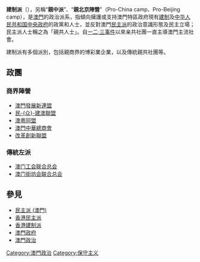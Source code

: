 {{About||香港的類似政治勢力|建制派 (香港)|其他地区的“建制派”|建制派}}
{{Infobox political party
| name    = 建制派
| native_name = Pro-establishment camp
| native_name_lang = 英语
| colorcode      = red
| foundation     = 1990年代初
| headquarters   = 
| ideology       =堅定擁護[[中華人民共和國政府|中華人民共和國政府]]<br />支持現[[澳門特別行政區政府|澳門特別行政區政府]]政策<br />[[中國民族主義|中國民族主義]]<br />[[經濟自由主義|經濟自由主義]]<br />[[保守主義|保守主義]] 
| position       = [[右翼|右翼]]
|seats1_title   = [[澳门立法会|立法会]]<br>(其中7席由行政長官委任)
|seats1         = {{Composition bar|30|33|hex=red}}
|seats2_title   = [[市政署#市政諮詢委員會|市政諮詢委員會]]<br>(行政長官委任)
|seats2         = {{Composition bar|25|25|hex=red}}
|seats3_title   = [[選舉委員會_(澳門)|選舉委員會]]<br>(選舉產生)
|seats3         = {{Composition bar|400|400|hex=red}}
|seats4_title   = [[全国人民代表大会|全国人民代表大会]]<br>(澳門席位)
|seats4         = {{Composition bar|12|12|hex=red}}
|seats5_title   = [[全国人民代表大会常务委员会|全国人民代表大会常务委员会]]<br>(澳門席位)
|seats5         = {{Composition bar|1|1|hex=red}}
|seats6_title   = [[中国人民政治协商会议|中国人民政治协商会议]]<br>(澳門席位)
|seats6         = {{Composition bar|29|29|hex=red}}

|website        = 
|country        = 澳門
}}
{{澳門政治}}
'''建制派'''（{{Lang-en|Pro-establishment camp}}），另稱“'''親中派'''”、“'''親北京陣營'''”（Pro-China camp、Pro-Beijing camp），是[[澳門|澳門]]的政治派系，指傾向擁護或支持澳門特區政府現有[[建制|建制]]及[[中华人民共和国中央政府|中华人民共和国中央政府]]的政黨和人士，並反對澳門[[民主派_(澳門)|民主派]]的政治意識形態及民主立場；民主派人士稱之為「親共人士」。自[[一二·三事件|一二·三事件]]以來亲共社團一直主導澳門主流社會。

建制派有多個派別，包括親商界的博彩業企業，以及傳統親共社團等。

== 政團 ==
=== 商界陣營 ===
*[[澳門發展新連盟|澳門發展新連盟]]
*[[民眾建澳聯盟|民-{众}-建澳聯盟]]
*[[澳粵同盟|澳粵同盟]]
*[[澳門中華總商會|澳門中華總商會]]
*[[改革創新聯盟|改革創新聯盟]]

=== 傳統左派 ===
*[[澳门工会联合总会|澳门工会联合总会]]
*[[澳门街坊会联合总会|澳门街坊会联合总会]]

== 參見 ==
* [[民主派_(澳門)|民主派 (澳門)]]
* [[香港民主派|香港民主派]]
* [[香港建制派|香港建制派]] 
* [[澳門政府|澳門政府]]
* [[澳門政治|澳門政治]]

{{澳門政治團體}}

[[Category:澳門政治|Category:澳門政治]]
[[Category:保守主义|Category:保守主义]]